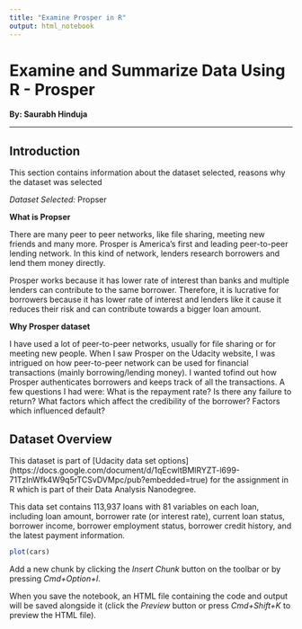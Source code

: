 ```yaml
---
title: "Examine Prosper in R"
output: html_notebook
---
```

Examine and Summarize Data Using R - Prosper
=============================================
**By: Saurabh Hinduja**
  
---
  
## Introduction
This section contains information about the dataset selected, reasons why the dataset was selected 

*Dataset Selected:* Propser

**What is Propser**

There are many peer to peer networks, like file sharing, meeting new friends and many more. Prosper is America's first and leading peer-to-peer lending network. In this kind of network, lenders research borrowers and lend them money directly. 

Prosper works because it has lower rate of interest than banks and multiple lenders can contribute to the same borrower. Therefore, it is lucrative for borrowers because it has lower rate of interest and lenders like it cause it reduces their risk and can contribute towards a bigger loan amount. 

**Why Prosper dataset**

I have used a lot of peer-to-peer networks, usually for file sharing or for meeting new people. When I saw Prosper on the Udacity website, I was intrigued on how peer-to-peer network can be used for financial transactions (mainly borrowing/lending money). I wanted tofind out how Prosper authenticates borrowers and keeps track of all the transactions. A few questions I had were: What is the repayment rate? Is there any failure to return? What factors which affect the credibility of the borrower? Factors which influenced default?

## Dataset Overview
This dataset is part of [Udacity data set options] (https://docs.google.com/document/d/1qEcwltBMlRYZT-l699-71TzInWfk4W9q5rTCSvDVMpc/pub?embedded=true) for the assignment in R which is part of their Data Analysis Nanodegree. 

This data set contains 113,937 loans with 81 variables on each loan, including loan amount, borrower rate (or interest rate), current loan status, borrower income, borrower employment status, borrower credit history, and the latest payment information.



```r
plot(cars)
```

Add a new chunk by clicking the *Insert Chunk* button on the toolbar or by pressing *Cmd+Option+I*.

When you save the notebook, an HTML file containing the code and output will be saved alongside it (click the *Preview* button or press *Cmd+Shift+K* to preview the HTML file).
